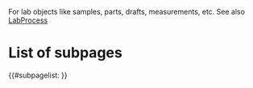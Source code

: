 {{OslTemplate:Helper/Docu/FormTemplate}}

For lab objects like samples, parts, drafts, measurements, etc.
See also [[LabProcess]]
=List of subpages=
{{#subpagelist: }}